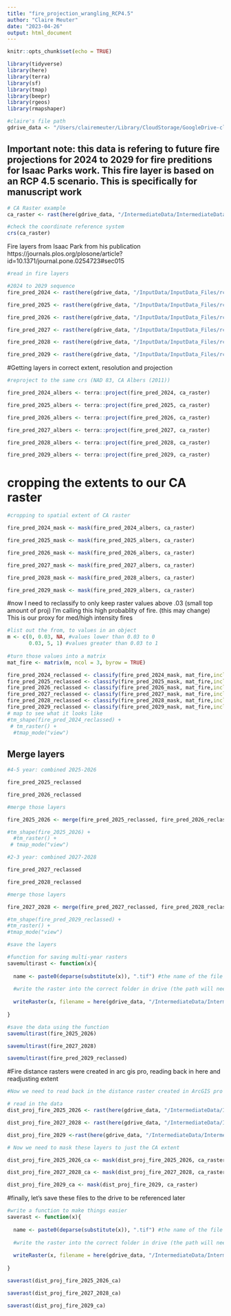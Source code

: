 ```yaml
---
title: "fire_projection_wrangling_RCP4.5"
author: "Claire Meuter"
date: "2023-04-26"
output: html_document
---
```


```r
knitr::opts_chunk$set(echo = TRUE)

library(tidyverse)
library(here)
library(terra)
library(sf)
library(tmap)
library(beepr)
library(rgeos)
library(rmapshaper)

#claire's file path
gdrive_data <- "/Users/clairemeuter/Library/CloudStorage/GoogleDrive-clairemeuter@ucsb.edu/Shared drives/Black_Bear_Aware/gdrive_data"

```

## Important note: this data is refering to future fire projections for 2024  to 2029 for fire preditions for Isaac Parks work. This fire layer is based on an RCP 4.5 scenario. This is specifically for manuscript work

```r
# CA Raster example 
ca_raster <- rast(here(gdrive_data, "/IntermediateData/IntermediateData_Files/CARaster_Tiger_Formatted/formattedcaraster.tif"))

#check the coordinate reference system 
crs(ca_raster)
```
Fire layers from Isaac Park from his publication https://journals.plos.org/plosone/article?id=10.1371/journal.pone.0254723#sec015
```r
#read in fire layers 

#2024 to 2029 sequence 
fire_pred_2024 <- rast(here(gdrive_data, "/InputData/InputData_Files/rcp4.5_AnnualFireProjections_Isaac/PredRisk_2024_2024LogGam_Class.tif"))

fire_pred_2025 <- rast(here(gdrive_data, "/InputData/InputData_Files/rcp4.5_AnnualFireProjections_Isaac/PredRisk_2025_2025LogGam_Class.tif"))

fire_pred_2026 <- rast(here(gdrive_data, "/InputData/InputData_Files/rcp4.5_AnnualFireProjections_Isaac/PredRisk_2026_2026LogGam_Class.tif"))

fire_pred_2027 <- rast(here(gdrive_data, "/InputData/InputData_Files/rcp4.5_AnnualFireProjections_Isaac/PredRisk_2027_2027LogGam_Class.tif"))

fire_pred_2028 <- rast(here(gdrive_data, "/InputData/InputData_Files/rcp4.5_AnnualFireProjections_Isaac/PredRisk_2028_2028LogGam_Class.tif"))

fire_pred_2029 <- rast(here(gdrive_data, "/InputData/InputData_Files/rcp4.5_AnnualFireProjections_Isaac/PredRisk_2029_2029LogGam_Class.tif"))

```

#Getting layers in correct extent, resolution and projection
```r
#reproject to the same crs (NAD 83, CA Albers (2011))

fire_pred_2024_albers <- terra::project(fire_pred_2024, ca_raster)

fire_pred_2025_albers <- terra::project(fire_pred_2025, ca_raster)

fire_pred_2026_albers <- terra::project(fire_pred_2026, ca_raster)

fire_pred_2027_albers <- terra::project(fire_pred_2027, ca_raster)

fire_pred_2028_albers <- terra::project(fire_pred_2028, ca_raster)

fire_pred_2029_albers <- terra::project(fire_pred_2029, ca_raster)

```

# cropping the extents to our CA raster 

```r
#cropping to spatial extent of CA raster

fire_pred_2024_mask <- mask(fire_pred_2024_albers, ca_raster)

fire_pred_2025_mask <- mask(fire_pred_2025_albers, ca_raster)

fire_pred_2026_mask <- mask(fire_pred_2026_albers, ca_raster)

fire_pred_2027_mask <- mask(fire_pred_2027_albers, ca_raster)

fire_pred_2028_mask <- mask(fire_pred_2028_albers, ca_raster)

fire_pred_2029_mask <- mask(fire_pred_2029_albers, ca_raster)
```

#now I need to reclassify to only keep raster values above .03 (small top amount of proj) I'm calling this high probablity of fire. (this may change) This is our proxy for med/high intensity fires 

```r


#list out the from, to values in an object
m <- c(0, 0.03, NA, #values lower than 0.03 to 0
       0.03, 5, 1) #values greater than 0.03 to 1
       
#turn those values into a matrix
mat_fire <- matrix(m, ncol = 3, byrow = TRUE) 

fire_pred_2024_reclassed <- classify(fire_pred_2024_mask, mat_fire,include.lowest=TRUE)
fire_pred_2025_reclassed <- classify(fire_pred_2025_mask, mat_fire,include.lowest=TRUE)
fire_pred_2026_reclassed <- classify(fire_pred_2026_mask, mat_fire,include.lowest=TRUE)
fire_pred_2027_reclassed <- classify(fire_pred_2027_mask, mat_fire,include.lowest=TRUE)
fire_pred_2028_reclassed <- classify(fire_pred_2028_mask, mat_fire,include.lowest=TRUE)
fire_pred_2029_reclassed <- classify(fire_pred_2029_mask, mat_fire,include.lowest=TRUE)
# map to see what it looks like 
#tm_shape(fire_pred_2024_reclassed) +
 # tm_raster() +
  #tmap_mode("view")
```


## Merge layers

```r
#4-5 year: combined 2025-2026

fire_pred_2025_reclassed

fire_pred_2026_reclassed

#merge those layers

fire_2025_2026 <- merge(fire_pred_2025_reclassed, fire_pred_2026_reclassed)

#tm_shape(fire_2025_2026) + 
  #tm_raster() + 
 # tmap_mode("view")

#2-3 year: combined 2027-2028

fire_pred_2027_reclassed

fire_pred_2028_reclassed

#merge those layers

fire_2027_2028 <- merge(fire_pred_2027_reclassed, fire_pred_2028_reclassed)

#tm_shape(fire_pred_2029_reclassed) + 
#tm_raster() + 
#tmap_mode("view")

#save the layers

#function for saving multi-year rasters
savemultirast <- function(x){
  
  name <- paste0(deparse(substitute(x)), ".tif") #the name of the file will be the same as the input object, plus '.tif' at the end
  
  #write the raster into the correct folder in drive (the path will need to be updated for other files) and save it as a geotiff
  
  writeRaster(x, filename = here(gdrive_data, "/IntermediateData/IntermediateData_Files/distance_rasters/proj_fire4.5", name), filetype = "GTiff", overwrite = TRUE)
  
}

#save the data using the function 
savemultirast(fire_2025_2026)

savemultirast(fire_2027_2028)

savemultirast(fire_pred_2029_reclassed)


```
#Fire distance rasters were created in arc gis pro, reading back in here and readjusting extent

```r
#Now we need to read back in the distance raster created in ArcGIS pro and mask these layers to match our CA extent again. Layers are already in the correct projection and resolution

# read in the data 
dist_proj_fire_2025_2026 <- rast(here(gdrive_data, "/IntermediateData/IntermediateData_Files/distance_rasters/dist_to_proj_fire/dist_proj_fire_2025_2026.tif"))

dist_proj_fire_2027_2028 <- rast(here(gdrive_data, "/IntermediateData/IntermediateData_Files/distance_rasters/dist_to_proj_fire/dist_proj_fire_2027_2028.tif"))

dist_proj_fire_2029 <-rast(here(gdrive_data, "/IntermediateData/IntermediateData_Files/distance_rasters/dist_to_proj_fire/dist_proj_fire_2029.tif"))

# Now we need to mask these layers to just the CA extent 

dist_proj_fire_2025_2026_ca <- mask(dist_proj_fire_2025_2026, ca_raster)

dist_proj_fire_2027_2028_ca <- mask(dist_proj_fire_2027_2028, ca_raster)

dist_proj_fire_2029_ca <- mask(dist_proj_fire_2029, ca_raster)

```
#finally, let's save these files to the drive to be referenced later 
```r
#write a function to make things easier
saverast <- function(x){
  
  name <- paste0(deparse(substitute(x)), ".tif") #the name of the file will be the same as the input object, plus '.tif' at the end
  
  #write the raster into the correct folder in drive (the path will need to be updated for other files) and save it as a geotiff
  
  writeRaster(x, filename = here(gdrive_data, "/IntermediateData/IntermediateData_Files/model_ready/dist_proj_fire", name), filetype = "GTiff", overwrite = TRUE)
  
}

saverast(dist_proj_fire_2025_2026_ca)

saverast(dist_proj_fire_2027_2028_ca)

saverast(dist_proj_fire_2029_ca)



```

